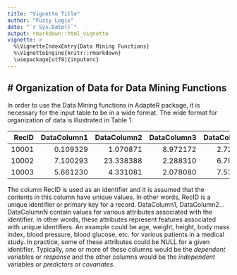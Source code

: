 ```yaml
---
title: "Vignette Title"
author: "Fuzzy Logix"
date: "`r Sys.Date()`"
output: rmarkdown::html_vignette
vignette: >
  %\VignetteIndexEntry{Data Mining Functions}
  %\VignetteEngine{knitr::rmarkdown}
  \usepackage[utf8]{inputenc}
---
```


# Organization of Data for Data Mining Functions
--------

In order to use the Data Mining functions in AdapteR package, it is necessary for the input table to be in a wide format. The wide format for organization of data is illustrated in Table 1.


|RecID | DataColumn1 | DataColumn2 | DataColumn3 | DataColumn4 | ... | DataColumnN |
|------:|---------:|----------:|---------:|---------:|----:|---------:|
| 10001 | 0.109329 | 1.070871  | 8.972172 | 2.729732 | ... | 9.286801 |
| 10002 | 7.100293 | 23.338388 | 2.288310 | 6.793121 | ... | 2.682328 |
| 10003 | 5.661230 | 4.331081  | 2.078080 | 7.532731 | ... | 3.790279 |

The column RecID is used as an identifier and it is assumed that the contents in this column have unique values. In other words,
RecID is a unique identifier or primary key for a record. DataColumn1, DataColumn2...DataColumnN contain values for various attributes
associated with the identifier. In other words, these attributes represent features associated with unique identifiers. An
example could be age, weight, height, body mass index, blood pressure, blood glucose, etc. for various patients in a medical
study. In practice, some of these attributes could be NULL for a given identifier. Typically, one or more of these columns would be the *dependent* variables or *response* and the other columns would be the *independent* variables or *predictors* or *covariates*.
